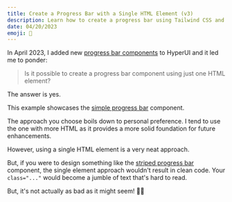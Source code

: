 ```yaml
---
title: Create a Progress Bar with a Single HTML Element (v3)
description: Learn how to create a progress bar using Tailwind CSS and a single HTML element.
date: 04/20/2023
emoji: 💈
---
```


In April 2023, I added new [progress bar components](/components/application-ui/progress) to HyperUI and it led me to ponder:

> Is it possible to create a progress bar component using just one HTML element?

The answer is yes.

<BlogPreview
  previewId="progress-bar"
  previewTitle="Progress Bar Example"
  previewContainer="min-h-screen grid place-content-center p-8"
/>

This example showcases the [simple progress bar](/components/application-ui/progress#component-1) component.

The approach you choose boils down to personal preference. I tend to use the one with more HTML as it provides a more solid foundation for future enhancements.

However, using a single HTML element is a very neat approach.

But, if you were to design something like the [striped progress bar](/components/application-ui/progress#component-5) component, the single element approach wouldn't result in clean code. Your `class="..."` would become a jumble of text that's hard to read.

<BlogPreview
  previewId="progress-bar-striped"
  previewTitle="Progress Bar Striped Example"
  previewContainer="min-h-screen grid place-content-center p-8"
/>

But, it's not actually as bad as it might seem! 🤷‍♀️
